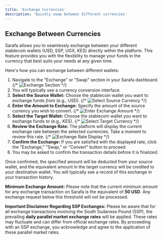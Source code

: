 ```yaml
---
title: 'Exchange Currencies'
description: 'Quickly swap between different currencies'
---
```


## Exchange Between Currencies

Sarafa allows you to seamlessly exchange between your different stablecoin wallets (USD, SSP, UGX, KES) directly within the platform. This feature provides you with the flexibility to manage your funds in the currency that best suits your needs at any given time.

Here's how you can exchange between different wallets:

1.  Navigate to the "Exchange" or "Swap" section in your Sarafa dashboard.
    {/* <Image src="/images/exchange-section-placeholder.png" alt="Exchange Section" /> */}
2.  You will typically see a currency conversion interface.
3.  **Select the Source Wallet:** Choose the stablecoin wallet you want to exchange funds *from* (e.g., USD).
    {/* <Image src="/images/select-source-currency-placeholder.png" alt="Select Source Currency" /> */}
4.  **Enter the Amount to Exchange:** Specify the amount of the source currency you wish to convert.
    {/* <Image src="/images/enter-exchange-amount-placeholder.png" alt="Enter Exchange Amount" /> */}
5.  **Select the Target Wallet:** Choose the stablecoin wallet you want to exchange funds *to* (e.g., KES).
    {/* <Image src="/images/select-target-currency-placeholder.png" alt="Select Target Currency" /> */}
6.  **Review the Exchange Rate:** The platform will display the current exchange rate between the selected currencies. Take a moment to review this rate.
    {/* <Image src="/images/exchange-rate-display-placeholder.png" alt="Exchange Rate Display" /> */}
7.  **Confirm the Exchange:** If you are satisfied with the displayed rate, click the "Exchange," "Swap," or "Convert" button to proceed.
8.  You may be asked to confirm the transaction details before it is finalized.

Once confirmed, the specified amount will be deducted from your source wallet, and the equivalent amount in the target currency will be credited to your destination wallet. You will typically see a record of this exchange in your transaction history.

**Minimum Exchange Amount:** Please note that the current minimum amount for any exchange transaction on Sarafa is the equivalent of **50 USD**. Any exchange request below this threshold will not be processed.

**Important Disclaimer Regarding SSP Exchanges:** Please be aware that for all exchange transactions involving the South Sudanese Pound (SSP), the prevailing **daily parallel market exchange rates** will be applied. These rates may fluctuate and can differ from official exchange rates. By proceeding with an SSP exchange, you acknowledge and agree to the application of these parallel market rates.
